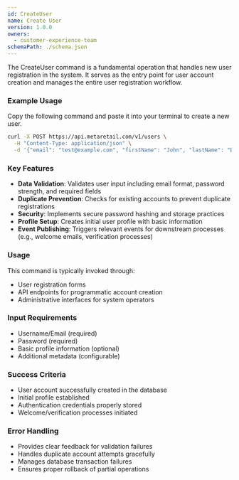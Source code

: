 ```yaml
---
id: CreateUser
name: Create User
version: 1.0.0
owners:
  - customer-experience-team
schemaPath: ./schema.json
---
```


The CreateUser command is a fundamental operation that handles new user registration in the system. It serves as the entry point for user account creation and manages the entire user registration workflow.

<NodeGraph />

<SchemaViewer file="schema.json" title="Schema" maxHeight="500px" />

### Example Usage

Copy the following command and paste it into your terminal to create a new user.

```bash frame="none"
curl -X POST https://api.metaretail.com/v1/users \
  -H "Content-Type: application/json" \
  -d '{"email": "test@example.com", "firstName": "John", "lastName": "Doe", "password": "password123"}'
```


### Key Features
- **Data Validation**: Validates user input including email format, password strength, and required fields
- **Duplicate Prevention**: Checks for existing accounts to prevent duplicate registrations
- **Security**: Implements secure password hashing and storage practices
- **Profile Setup**: Creates initial user profile with basic information
- **Event Publishing**: Triggers relevant events for downstream processes (e.g., welcome emails, verification processes)

### Usage
This command is typically invoked through:
- User registration forms
- API endpoints for programmatic account creation
- Administrative interfaces for system operators

### Input Requirements
- Username/Email (required)
- Password (required)
- Basic profile information (optional)
- Additional metadata (configurable)

### Success Criteria
- User account successfully created in the database
- Initial profile established
- Authentication credentials properly stored
- Welcome/verification processes initiated

### Error Handling
- Provides clear feedback for validation failures
- Handles duplicate account attempts gracefully
- Manages database transaction failures
- Ensures proper rollback of partial operations
